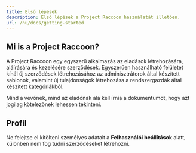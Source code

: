 ```yaml
---
title: Első lépések
description: Első lépések a Project Raccoon használatát illetően.
url: /hu/docs/getting-started
---
```


## Mi is a Project Raccoon?

A Project Raccoon egy egyszerű alkalmazás az eladások létrehozására, aláírására és kezelésére
szerződések. Egyszerűen használható felületet kínál új szerződések létrehozásához
az adminisztrátorok által készített sablonok, valamint új tulajdonságok létrehozása a rendszergazdák által készített kategóriákból.

Mind a vevőnek, mind az eladónak alá kell írnia a dokumentumot, hogy azt jogilag
kötelezőnek lehessen tekinteni.

## Profil

Ne felejtse el kitölteni személyes adatait a **Felhasználói beállítások** alatt,
különben nem fog tudni szerződéseket létrehozni.
